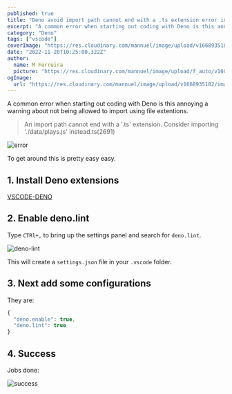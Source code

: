```yaml
---
published: true
title: "Deno avoid import path cannot end with a .ts extension error in vscode warning"
excerpt: "A common error when starting out coding with Deno is this annoying a warning about not being allowed to import using file extentions."
category: "Deno"
tags: ["vscode"]
coverImage: "https://res.cloudinary.com/mannuel/image/upload/v1668935182/images/deno-cover.png"
date: "2022-11-20T10:25:00.322Z"
author:
  name: M Ferreira
  picture: "https://res.cloudinary.com/mannuel/image/upload/f_auto/v1604067445/images/mee.jpg"
ogImage:
  url: "https://res.cloudinary.com/mannuel/image/upload/v1668935182/images/deno-cover.png"
---
```


A common error when starting out coding with Deno is this annoying a warning about not being allowed to import using file extentions.

> An import path cannot end with a '.ts' extension. Consider importing './data/plays.js' instead.ts(2691)

![error](https://res.cloudinary.com/mannuel/image/upload/v1668935347/images/imports.png)

To get around this is pretty easy easy.

## 1. Install Deno extensions

[VSCODE-DENO](https://marketplace.visualstudio.com/items?itemName=denoland.vscode-deno)

## 2. Enable deno.lint

Type `CTRl+,` to bring up the settings panel and search for `deno.lint`.

![deno-lint](https://res.cloudinary.com/mannuel/image/upload/v1668935851/images/deno-lint-settings.png)

This will create a `settings.json` file in your `.vscode` folder.

## 3. Next add some configurations

They are:

```js
{
  "deno.enable": true,
  "deno.lint": true
}
```

## 4. Success

Jobs done:

![success](https://res.cloudinary.com/mannuel/image/upload/v1668936187/images/success-lint.png)
